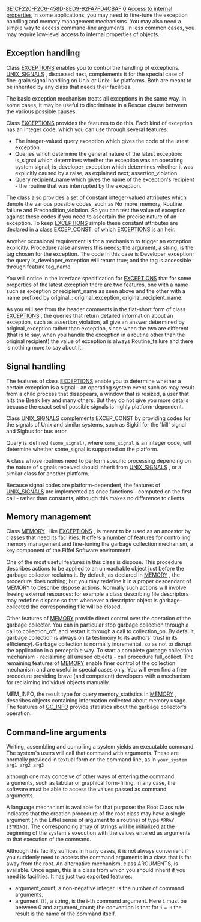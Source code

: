 [[Property:uuid|3E1CF220-F2C6-458D-8ED9-92FA7FD4CBAF]]
[[Property:weight|0]]
[[Property:title|Access to internal properties]]
In some applications, you may need to fine-tune the exception handling and memory management mechanisms. You may also need a simple way to access command-line arguments. In less common cases, you may require low-level access to internal properties of objects.

==Exception handling==

Class [[ref:libraries/base/reference/exceptions_chart|EXCEPTIONS]]  enables you to control the handling of exceptions. [[ref:libraries/base/reference/unix_signals_chart|UNIX_SIGNALS]] , discussed next, complements it for the special case of fine-grain signal handling on Unix or Unix-like platforms. Both are meant to be inherited by any class that needs their facilities.

The basic exception mechanism treats all exceptions in the same way. In some cases, it may be useful to discriminate in a Rescue clause between the various possible causes.

Class [[ref:libraries/base/reference/exceptions_chart|EXCEPTIONS]]  provides the features to do this. Each kind of exception has an integer code, which you can use through several features: 
* The integer-valued query exception which gives the code of the latest exception.
* Queries which determine the general nature of the latest exception: <eiffel>is_signal</eiffel> which determines whether the exception was an operating system signal; <eiffel>is_developer_exception</eiffel> which determines whether it was explicitly caused by a raise, as explained next; <eiffel>assertion_violation</eiffel>.
* Query<eiffel> recipient_name</eiffel> which gives the name of the exception's recipient - the routine that was interrupted by the exception.

The class also provides a set of constant integer-valued attributes which denote the various possible codes, such as <eiffel>No_more_memory</eiffel>, <eiffel>Routine_ failure</eiffel> and <eiffel>Precondition_violation</eiffel>. So you can test the value of exception against these codes if you need to ascertain the precise nature of an exception. To keep [[ref:libraries/base/reference/exceptions_chart|EXCEPTIONS]]  simple these constant attributes are declared in a class EXCEP_CONST, of which [[ref:libraries/base/reference/exceptions_chart|EXCEPTIONS]]  is an heir.

Another occasional requirement is for a mechanism to trigger an exception explicitly. Procedure raise answers this needs; the argument, a string, is the tag chosen for the exception. The code in this case is <eiffel>Developer_exception</eiffel>; the query <eiffel>is_developer_exception</eiffel> will return true; and the tag is accessible through feature <eiffel>tag_name</eiffel>.

You will notice in the interface specification for [[ref:libraries/base/reference/exceptions_chart|EXCEPTIONS]]  that for some properties of the latest exception there are two features, one with a name such as exception or recipient_name as seen above and the other with a name prefixed by original_: <eiffel>original_exception</eiffel>, <eiffel>original_recipient_name</eiffel>. 

{{caution|The reason for the presence of these pairs is that the immediately visible cause of a routine interruption may not be the real one. Assume that routine <eiffel>r</eiffel> from class <eiffel>C</eiffel>, which has a Rescue clause, calls <eiffel>s</eiffel> from <eiffel>D</eiffel> with no Rescue clause, and that some call executed by <eiffel>s</eiffel> causes a precondition violation. Because <eiffel>s</eiffel> has no Rescue clause of its own, <eiffel>s</eiffel> will fail. Up the call chain, the first routine that has a Rescue clause - <eiffel>r</eiffel> itself, or one of its own direct or indirect callers - may process the exception; but if it examines the exception code through attribute exception it will get the value of <eiffel>Routine_failure</eiffel>. This may be what you want; but to handle the situation in a finer way you will usually need to examine the code for the original exception, the one that interrupted <eiffel>s</eiffel>. This code will be accessible through the attribute original_exception, which in this case will have the value of <eiffel>Precondition</eiffel>, the exception code for precondition violations. So you have the choice between exploring the properties of the original exception, or those of the resulting routine failures. Just make sure you know what you are looking for. }}

As you will see from the header comments in the flat-short form of class [[ref:libraries/base/reference/exceptions_chart|EXCEPTIONS]] , the queries that return detailed information about an exception, such as <eiffel>assertion_violation</eiffel>, all give an answer determined by <eiffel>original_exception</eiffel> rather than <eiffel>exception</eiffel>, since when the two are different (that is to say, when you handle the exception in a routine other than the original recipient) the value of exception is always <eiffel>Routine_failure</eiffel> and there is nothing more to say about it. 

==Signal handling==

The features of class [[ref:libraries/base/reference/exceptions_chart|EXCEPTIONS]]  enable you to determine whether a certain exception is a signal - an operating system event such as may result from a child process that disappears, a window that is resized, a user that hits the Break key and many others. But they do not give you more details because the exact set of possible signals is highly platform-dependent.

Class [[ref:libraries/base/reference/unix_signals_chart|UNIX_SIGNALS]]  complements EXCEP_CONST by providing codes for the signals of Unix and similar systems, such as Sigkill for the 'kill' signal and Sigbus for bus error.

Query <eiffel>is_defined </eiffel> <code>(some_signal)</code>, where <code>some_signal</code> is an integer code, will determine whether some_signal is supported on the platform.

A class whose routines need to perform specific processing depending on the nature of signals received should inherit from [[ref:libraries/base/reference/unix_signals_chart|UNIX_SIGNALS]] , or a similar class for another platform.

Because signal codes are platform-dependent, the features of [[ref:libraries/base/reference/unix_signals_chart|UNIX_SIGNALS]]  are implemented as once functions - computed on the first call - rather than constants, although this makes no difference to clients. 

==Memory management==

Class [[ref:libraries/base/reference/memory_chart|MEMORY]] , like [[ref:libraries/base/reference/exceptions_chart|EXCEPTIONS]] , is meant to be used as an ancestor by classes that need its facilities. It offers a number of features for controlling memory management and fine-tuning the garbage collection mechanism, a key component of the Eiffel Software environment.

One of the most useful features in this class is <e>dispose</e>. This procedure describes actions to be applied to an unreachable object just before the garbage collector reclaims it. By default, as declared in [[ref:libraries/base/reference/memory_chart|MEMORY]] , the procedure does nothing; but you may redefine it in a proper descendant of [[ref:libraries/base/reference/memory_chart|MEMORY]]  to describe dispose actions. Normally such actions will involve freeing external resources: for example a class describing file descriptors may redefine <e>dispose</e> so that whenever a descriptor object is garbage-collected the corresponding file will be closed. 

{{caution|This example is typical of proper uses of <e>dispose</e>. In a dispose <e>procedure</e>, you should not include any instruction that could modify the Eiffel object structure, especially if some objects in that structure may themselves have become unreachable: these instructions could conflict with the garbage collector's operations and cause catastrophic behavior. The legitimate use of <e>dispose</e> redefinition is for disposing of non-Eiffel resources. }}

Other features of [[ref:libraries/base/reference/memory_chart|MEMORY]]  provide direct control over the operation of the garbage collector. You can in particular stop garbage collection through a call to <eiffel>collection_off</eiffel>, and restart it through a call to <eiffel>collection_on</eiffel>. By default, garbage collection is always on (a testimony to its authors' trust in its efficiency). Garbage collection is normally incremental, so as not to disrupt the application in a perceptible way. To start a complete garbage collection mechanism - reclaiming all unused objects - call procedure <eiffel>full_collect</eiffel>. The remaining features of [[ref:libraries/base/reference/memory_chart|MEMORY]]  enable finer control of the collection mechanism and are useful in special cases only. You will even find a free procedure providing brave (and competent) developers with a mechanism for reclaiming individual objects manually.

MEM_INFO, the result type for query <eiffel>memory_statistics</eiffel> in [[ref:libraries/base/reference/memory_chart|MEMORY]] , describes objects containing information collected about memory usage. The features of [[ref:libraries/base/reference/gc_info_chart|GC_INFO]]  provide statistics about the garbage collector's operation. 

==Command-line arguments==

Writing, assembling and compiling a system yields an executable command. The system's users will call that command with arguments. These are normally provided in textual form on the command line, as in
<code>your_system arg1 arg2 arg3</code>

although one may conceive of other ways of entering the command arguments, such as tabular or graphical form-filling. In any case, the software must be able to access the values passed as command arguments.

A language mechanism is available for that purpose: the Root Class rule indicates that the creation procedure of the root class may have a single argument (in the Eiffel sense of argument to a routine) of type <code>ARRAY [STRING]</code>. The corresponding array of strings will be initialized at the beginning of the system's execution with the values entered as arguments to that execution of the command.

Although this facility suffices in many cases, it is not always convenient if you suddenly need to access the command arguments in a class that is far away from the root. An alternative mechanism, class ARGUMENTS, is available. Once again, this is a class from which you should inherit if you need its facilities. It has just two exported features: 
* <eiffel>argument_count</eiffel>, a non-negative integer, is the number of command arguments. 
* <eiffel>argument</eiffel> <code>(</code>i<code>)</code>, a string, is the i-th command argument. Here <code>i</code> must be between 0 and <eiffel>argument_count</eiffel>; the convention is that for <code>i </code> <code>= 0</code> the result is the name of the command itself. 
